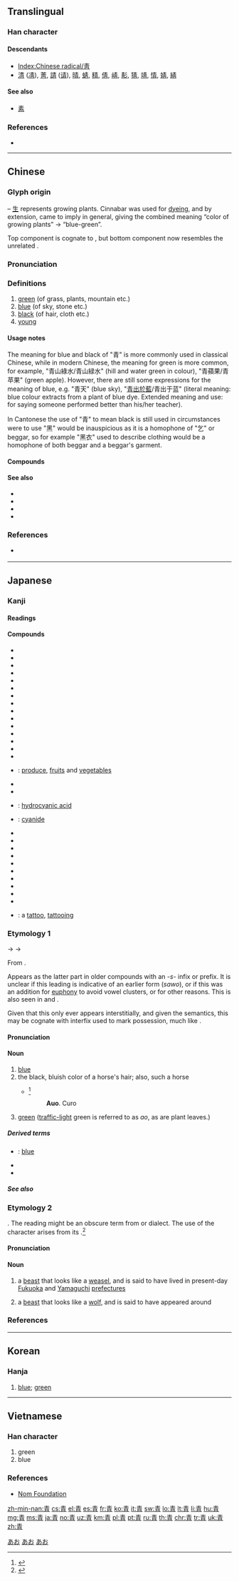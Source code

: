 {{also|靑}}<!-- may be replaced by zh-forms -->
==Translingual==
{{stroke order|strokes=8}}
{{stroke order|type=jbw|strokes=8}}

===Han character===
{{Han char|rn=174|rad=靑|as=00|sn=8|four=50227|canj=QMB|ids=⿱龶月}}

====Descendants====
* [[Index:Chinese radical/靑]]
* [[清]] ([[凊]]), [[菁]], [[請]] ([[请]]), [[晴]], [[蜻]], [[精]], [[倩]], [[崝]], [[𩇕]], [[猜]], [[靖]], [[情]], [[婧]], [[綪]]

====See also====
* {{l|mul|責}} [[素]]

===References===
* {{Han ref|kx=1381.191|dkj=42564|dj=1893.010|hdz=64046.010|uh=9752|ud=38738}}

----

==Chinese==
{{zh-forms|alt=靑,𤯞}}

===Glyph origin===
{{Han compound|生|t1=growth of plants|丹|t2=cinnabar|ls=ic}} – [[生]] represents growing plants. Cinnabar was used for [[dyeing]], and by extension, came to imply {{m|en|color}} in general, giving the combined meaning “color of growing plants” → “blue-green”.

Top component is cognate to {{zh-l|*生}}, but bottom component now resembles the unrelated {{zh-l|*月|moon}}.

===Pronunciation===
{{zh-pron
|m=qīng
|c=ceng1,cing1
|c_note=ceng1 - vernacular; cing1 - literary
|h=pfs=chhiâng/chhîn/chhiang
|h_note=chhiâng - vernacular; chhîn - literary
|mn=chheⁿ/chhiⁿ/chheng
|mn_note=chheⁿ, chhiⁿ - vernacular, chheng - literary
|w=
|mc=y
|oc=y
|ma=|ma2=
|cat=a
}}

===Definitions===
{{zh-hanzi}}

# [[green]] (of grass, plants, mountain etc.)
# [[blue]] (of sky, stone etc.)
# [[black]] (of hair, cloth etc.)
# [[young]]

====Usage notes====
The meaning for blue and black of "青" is more commonly used in classical Chinese, while in modern Chinese, the meaning for green is more common, for example, "青山綠水/青山緑水" (hill and water green in colour), "青蘋果/青苹果" (green apple). However, there are still some expressions for the meaning of blue, e.g. "青天" (blue sky), "[[青出於藍]]/青出于蓝" (literal meaning: blue colour extracts from a plant of blue dye. Extended meaning and use: for saying someone performed better than his/her teacher).

In Cantonese the use of "青" to mean black is still used in circumstances were to use "黑" would be inauspicious as it is a homophone of "乞" or beggar, so for example "黑衣" used to describe clothing would be a homophone of both beggar and a beggar's garment.

====Compounds====
{{zh-der|青白|青菜|青草|青出於藍|青春|青春痘|青春期|青瓷|青蔥|青翠|青燈|青豆|青肥|青梗菜|青光眼|青紅皂白|青花瓷|青黃不接|青灰|青椒|青筋|青筋暴露|青稞|青空|青睞|青藜|青蓮色|青龍|青綠|青梅|青梅竹馬|青黴素|青面獠牙|青苗|青年|青年節|青鳥|青皮|青紗帳|青山綠水|青少年|青史|青絲|青飼料|青蒜|青苔|青天|青天白日|青天霹靂|青田石|青銅|青銅器|青銅器時代|青蛙|青魆魆|青虛虛|青眼|青楊|青衣|青油油|青魚|青鬱|青雲|青雲直上|青腫|青貯|青壯年|清堂瓦舍}}

====See also====
* {{zh-l|藍}}
* {{zh-l|蒼}}
* {{zh-l|紺}}
* {{zh-l|碧}}

===References===
* {{qualifier|Min Nan}} {{thcwd|4516}}

----

==Japanese==

===Kanji===
{{ja-kanji|grade=1|rs=青00}}

====Readings====
{{ja-readings
|goon=[[しょう]] (shō), {{qualifier|historical}} [[しやう]] (shau)
|kanon=[[せい]] (sei)
|toon=[[しい]] (shī) {{qualifier|{{m|ja|宋音|tr=sōon}}}}
|kun=[[あお]] (ao), {{qualifier|historical}} [[あを]] (awo), [[あおい]] ([[青い]], aoi), {{qualifier|historical}} [[あをい]] ([[青い]], awoi)
|nanori=[[お]] (o), [[きよ]] (kiyo), [[はる]] (haru)
}}

====Compounds====
{{der-top|Compounds}}
* {{ja-r|青海原|あお.うなばら}}
* {{ja-r|青馬|あお.うま}}
* {{ja-r|青黴|あおかび}}
* {{ja-r|青桐|あおぎり}}
* {{ja-r|青草|あおくさ}}
* {{ja-r|青臭い|あおくさい}}
* {{ja-r|青写真|あおじゃしん}}
* {{ja-r|青筋|あおすじ}}
* {{ja-r|青空|あおぞら}}
* {{ja-r|青田|あおた}}
* {{ja-r|青大将|あおだいしょう}}
* {{ja-r|青菜に塩|あおな に しお}}
* {{ja-r|青二才|あおにさい}}
* {{ja-r|青虫|あおむし}}
* {{ja-r|青物|あおもの}}
{{der-mid}}
* {{ja-r|青果|せいか}}: [[produce]], [[fruit]]s and [[vegetable]]s
* {{ja-r|青雲の志|せいうん の こころざし}}
* {{ja-r|青眼|せいがん}}
* {{ja-r|青酸|せいさん}}: [[hydrocyanic acid]]
* {{ja-r|青酸塩|せいさんえん}}: [[cyanide]]
* {{ja-r|青山|せいざん}}
* {{ja-r|青磁|せいじ}}
* {{ja-r|青春|せいしゅん}}
* {{ja-r|青天|せいてん}}
* {{ja-r|青天の霹靂|せいてん の へきれき}}
* {{ja-r|青天白日|せいてんはくじつ}}
* {{ja-r|青銅|せいどう}}
* {{ja-r|青年|せいねん}}
* {{ja-r|青嵐|せいらん}}
* {{ja-r|青竜刀|せいりゅうとう}}
* {{ja-r|刺青|いれずみ}}: a [[tattoo]], [[tattooing]]
{{der-bottom}}

===Etymology 1===
{{IPAchar|/sawo/}} {{qualifier|uncertain, may be compound as opposed to root}} → {{IPAchar|/awo/}} → {{IPAchar|/ao/}}

From {{etyl|ojp|ja|sort=あお}}.

Appears as the latter part in older compounds with an ''-s-'' infix or prefix. It is unclear if this leading {{IPAchar|/s/}} is indicative of an earlier form (''sawo''), or if this was an addition for [[euphony]] to avoid vowel clusters, or for other reasons. This {{IPAchar|/s/}} is also seen in {{m|ja|雨|tr=ame|pos=becoming ''same'' in old compounds}} and {{m|ja|稲|tr=ine|pos=becoming ''shine'' in old compounds}}.

Given that this {{IPAchar|/s/}} only ever appears interstitially, and given the semantics, this {{IPAchar|/s/}} may be cognate with {{etyl|ko|-}} interfix {{m|ko|ᄉ|-ᄉ-|tr=-s-}} used to mark possession, much like {{etyl|en|-}} {{m|en|'s}}.

====Pronunciation====
{{ja-pron|yomi=k|あお|acc=1|acc_ref=DJR|a=Ja-ao-blue.ogg}}

====Noun====
{{ja-noun|あお|hhira=あを}}

# [[blue]]
# the black, bluish color of a horse's hair; also, such a horse
#* {{RQ:Nippo Jisho|39}}<ref>{{R:Nippo Jisho}}</ref>
#*: '''Auo'''. {{lang|ja|'''アヲ (青)''' 馬の毛色で, 全体に黒くて'''青'''みがあり, 両耳の内側に多少白いところのあるもの. この部分の毛も他の部分と同じようにすっかり黒い時には,}} Curo{{lang|ja|(黒)と呼ばれる.}}
# [[green]] ([[traffic-light]] green is referred to as ''ao'', as are plant leaves.)

=====Derived terms=====
{{der-top}}
* {{ja-r|青い|あおい}}: [[blue]] {{qualifier|adjective}}
* {{ja-r|真青|まさお}}
* {{ja-r|真っ青|まっさお}}
{{der-bottom}}

=====See also=====
{{table:colors/ja}}

===Etymology 2===
{{unk.|lang=ja|sort=しい}}. The reading might be an obscure term from {{etyl|ojp|-}} or dialect. The use of the character {{lang|ja|青}} arises from its {{m|ja|宋音|tr=sōon||Song-dynasty pronunciation}}.<ref name="KDJ">{{R:Kokugo Dai Jiten}}</ref>

====Pronunciation====
{{ja-pron|yomi=o|しい}}

====Noun====
{{ja-noun|しい}}

# {{label|ja|sort=しい|rare|archaic|mythology}} a [[beast]] that looks like a [[weasel]], and is said to have lived in present-day [[w:Fukuoka prefecture|Fukuoka]] and [[w:Yamaguchi prefecture|Yamaguchi]] [[prefecture]]s
# {{label|ja|sort=しい|rare|archaic|mythology}} a [[beast]] that looks like a [[wolf]], and is said to have appeared around {{w|Mount Yoshino}}

===References===
<references/>

[[Category:1000 Japanese basic words|あお]]
[[Category:ja:Colors|あお]]
[[Category:ja:JLPT-5|あお]]

----

==Korean==

===Hanja===
{{ko-hanja|hangeul=청|eumhun=푸를|rv=cheong|mr=ch'ŏng|y=cheng}}

# [[blue]]; [[green]]

----

==Vietnamese==

===Han character===
{{vi-hantu|[[thanh]], [[thênh]], [[xanh]]|rs=靑00}}

# green
# blue

===References===
* [http://nomfoundation.org/common/nom_details.php?codepoint=9752&img=1 Nom Foundation]

[[Category:CJKV radicals| ]]

[[zh-min-nan:青]]
[[cs:青]]
[[el:青]]
[[es:青]]
[[fr:青]]
[[ko:青]]
[[it:青]]
[[sw:青]]
[[lo:青]]
[[lt:青]]
[[li:青]]
[[hu:青]]
[[mg:青]]
[[ms:青]]
[[ja:青]]
[[no:青]]
[[uz:青]]
[[km:青]]
[[pl:青]]
[[pt:青]]
[[ru:青]]
[[th:青]]
[[chr:青]]
[[tr:青]]
[[uk:青]]
[[zh:青]]